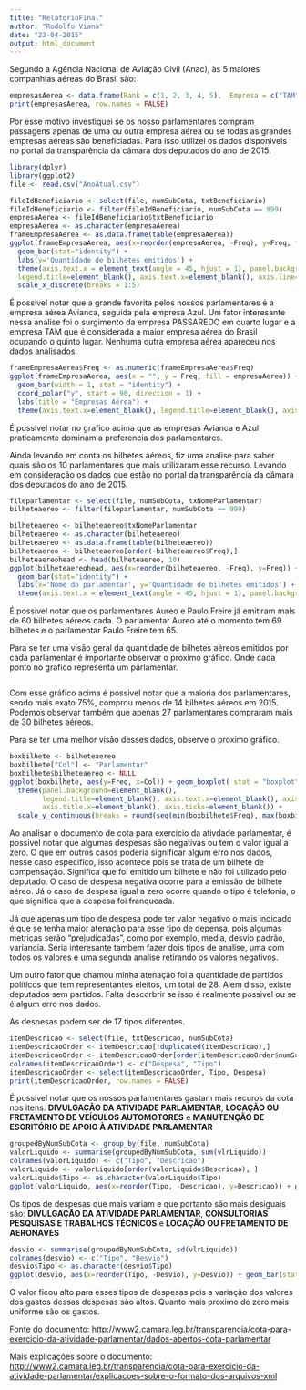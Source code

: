 ```yaml
---
title: "RelatorioFinal"
author: "Rodolfo Viana"
date: "23-04-2015"
output: html_document
---
```

Segundo a Agência Nacional de Aviação Civil (Anac), às 5 maiores companhias aéreas do Brasil são: 

```r
empresasAerea <- data.frame(Rank = c(1, 2, 3, 4, 5),  Empresa = c("TAM", "GOL", "Azul", "Avianca Brasil", "Trip"))
print(empresasAerea, row.names = FALSE)
```

Por esse motivo investiquei se os nosso parlamentares compram passagens apenas de uma ou outra empresa aérea ou se todas as grandes empresas aéreas são beneficiadas. 
Para isso utilizei os dados disponiveis no portal da transparência da câmara dos deputados do ano de 2015. 

```r
library(dplyr)
library(ggplot2)
file <- read.csv("AnoAtual.csv")

fileIdBeneficiario <- select(file, numSubCota, txtBeneficiario)
fileIdBeneficiario <- filter(fileIdBeneficiario, numSubCota == 999)
empresaAerea <- fileIdBeneficiario$txtBeneficiario
empresaAerea <- as.character(empresaAerea)
frameEmpresaAerea <- as.data.frame(table(empresaAerea))
ggplot(frameEmpresaAerea, aes(x=reorder(empresaAerea, -Freq), y=Freq, fill = empresaAerea)) + 
  geom_bar(stat="identity") + 
  labs(y='Quantidade de bilhetes emitidos') + 
  theme(axis.text.x = element_text(angle = 45, hjust = 1), panel.background=element_blank(),  
  legend.title=element_blank(), axis.text.x=element_blank(), axis.line=element_blank(), axis.title.x=element_blank(), axis.ticks=element_blank()) + 
  scale_x_discrete(breaks = 1:5) 
```

É possivel notar que a grande favorita pelos nossos parlamentares é a empresa aérea Avianca, seguida pela empresa Azul. Um fator interesante nessa analise foi o surgimento da empresa PASSAREDO em quarto lugar e a empresa TAM que é considerada a maior empresa aérea do Brasil ocupando o quinto lugar. Nenhuma outra empresa aérea apareceu nos dados analisados. 

```r

frameEmpresaAerea$Freq <- as.numeric(frameEmpresaAerea$Freq)
ggplot(frameEmpresaAerea, aes(x = "", y = Freq, fill = empresaAerea)) +
  geom_bar(width = 1, stat = "identity") +
  coord_polar("y", start = 90, direction = 1) +
  labs(title = "Empresas Aérea") +
  theme(axis.text.x=element_blank(), legend.title=element_blank(), axis.title.x=element_blank(), axis.title.y=element_blank(), panel.background=element_blank())

```

É possivel notar no grafico acima que as empresas Avianca e Azul praticamente dominam a preferencia dos parlamentares.


Ainda levando em conta os bilhetes aéreos, fiz uma analise para saber quais são os 10 parlamentares que mais utilizaram esse recurso. Levando em consideração os dados que estão no portal da transparência da câmara dos deputados do ano de 2015.

```r
fileparlamentar <- select(file, numSubCota, txNomeParlamentar)
bilheteaereo <- filter(fileparlamentar, numSubCota == 999)

bilheteaereo <- bilheteaereo$txNomeParlamentar
bilheteaereo <- as.character(bilheteaereo)
bilheteaereo <- as.data.frame(table(bilheteaereo))
bilheteaereo <- bilheteaereo[order(-bilheteaereo$Freq),] 
bilheteaereohead <- head(bilheteaereo, 10)
ggplot(bilheteaereohead, aes(x=reorder(bilheteaereo, -Freq), y=Freq)) + 
  geom_bar(stat="identity") + 
  labs(x='Nome do parlamentar', y='Quantidade de bilhetes emitidos') + 
  theme(axis.text.x = element_text(angle = 45, hjust = 1), panel.background=element_blank())
```

É possivel notar que os parlamentares Aureo e Paulo Freire já emitiram mais de 60 bilhetes aéreos cada. O parlamentar Aureo até o momento tem 69 bilhetes e o parlamentar Paulo Freire tem 65.

Para se ter uma visão geral da quantidade de bilhetes aéreos emitidos por cada parlamentar é importante observar o proximo gráfico. Onde cada ponto no grafico representa um parlamentar. 

```r

```

Com esse gráfico acima é possivel notar que a maioria dos parlamentares, sendo mais exato 75%, comprou menos de 14 bilhetes aéreos em 2015.  Podemos observar também que apenas 27 parlamentares compraram mais de 30 bilhetes aéreos. 


Para se ter uma melhor visão desses dados, observe o proximo gráfico. 


```r
boxbilhete <- bilheteaereo
boxbilhete["Col"] <- "Parlamentar"
boxbilhete$bilheteaereo <- NULL
ggplot(boxbilhete, aes(y=Freq, x=Col)) + geom_boxplot( stat = "boxplot")  + 
  theme(panel.background=element_blank(),  
        legend.title=element_blank(), axis.text.x=element_blank(), axis.title.y=element_blank(), axis.line=element_blank(), 
        axis.title.x=element_blank(), axis.ticks=element_blank()) + 
  scale_y_continuous(breaks = round(seq(min(boxbilhete$Freq), max(boxbilhete$Freq), by = 10),))

```




Ao analisar o documento de cota para exercicio da ativdade parlamentar, é possivel notar que algumas despesas são negativas ou tem o valor igual a zero. O que em outros casos poderia significar algum erro nos dados, nesse caso especifico, isso acontece pois se trata de um bilhete de compensação. Significa que foi emitido um bilhete e não foi utilizado pelo deputado. 
O caso de despesa negativa ocorre para a emissão de bilhete aéreo. Já o caso de despesa igual a zero ocorre quando o tipo é telefonia, o que significa que a despesa foi franqueada. 

Já que apenas um tipo de despesa pode ter valor negativo o mais indicado é que se tenha maior atenação para esse tipo de depensa, pois algumas metricas serão "prejudicadas", como por exemplo, media, desvio padrão, variancia. Seria interesante tambem fazer dois tipos de analise, uma com todos os valores e uma segunda analise retirando os valores negativos. 

Um outro fator que chamou minha atenação foi a quantidade de partidos politicos que tem representantes eleitos, um total de 28. Alem disso, existe deputados sem partidos. Falta descorbrir se isso é realmente possivel ou se é algum erro nos dados. 

As despesas podem ser de 17 tipos diferentes. 
```r
itemDescricao <- select(file, txtDescricao, numSubCota)
itemDescricaoOrder <- itemDescricao[!duplicated(itemDescricao),]
itemDescricaoOrder <- itemDescricaoOrder[order(itemDescricaoOrder$numSubCota), ]
colnames(itemDescricaoOrder) <- c("Despesa", "Tipo")
itemDescricaoOrder <- select(itemDescricaoOrder, Tipo, Despesa)
print(itemDescricaoOrder, row.names = FALSE)
```

É possivel notar que os nossos parlamentares gastam mais recuros da cota nos itens: **DIVULGAÇÃO DA ATIVIDADE PARLAMENTAR**, **LOCAÇÃO OU FRETAMENTO DE VEÍCULOS AUTOMOTORES** e **MANUTENÇÃO DE ESCRITÓRIO DE APOIO À ATIVIDADE PARLAMENTAR**

```r
groupedByNumSubCota <- group_by(file, numSubCota)
valorLiquido <- summarise(groupedByNumSubCota, sum(vlrLiquido))
colnames(valorLiquido) <- c("Tipo", "Descricao")
valorLiquido <- valorLiquido[order(valorLiquido$Descricao), ]
valorLiquido$Tipo <- as.character(valorLiquido$Tipo)
ggplot(valorLiquido, aes(x=reorder(Tipo, -Descricao), y=Descricao)) + geom_bar(stat = "identity") + labs(x='Tipo da Despesa', y='Valor dos Gastos em Reais')
```


Os tipos de despesas que mais variam e que portanto são mais desiguais são: **DIVULGAÇÃO DA ATIVIDADE PARLAMENTAR**, **CONSULTORIAS  PESQUISAS E TRABALHOS TÉCNICOS** e **LOCAÇÃO OU FRETAMENTO DE AERONAVES** 

```r
desvio <- summarise(groupedByNumSubCota, sd(vlrLiquido))
colnames(desvio) <- c("Tipo", "Desvio")
desvio$Tipo <- as.character(desvio$Tipo)
ggplot(desvio, aes(x=reorder(Tipo, -Desvio), y=Desvio)) + geom_bar(stat = "identity") + labs(x='Tipo da Despesa', y='Variação em reais')  
```

O valor ficou alto para esses tipos de despesas pois a variação dos valores dos gastos dessas despesas são altos. Quanto mais proximo de zero mais uniforme são os gastos.


Fonte do documento:
<http://www2.camara.leg.br/transparencia/cota-para-exercicio-da-atividade-parlamentar/dados-abertos-cota-parlamentar>

Mais explicações sobre o documento:
<http://www2.camara.leg.br/transparencia/cota-para-exercicio-da-atividade-parlamentar/explicacoes-sobre-o-formato-dos-arquivos-xml>